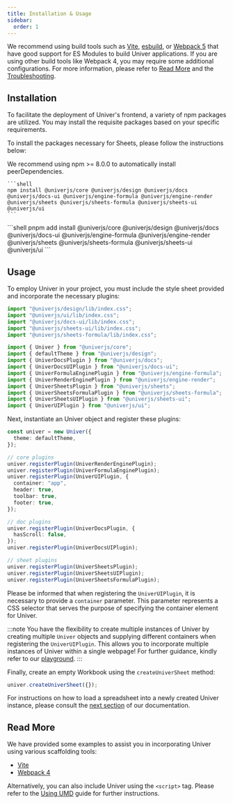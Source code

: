 ```yaml
---
title: Installation & Usage
sidebar:
  order: 1
---
```


We recommend using build tools such as [Vite](https://vitejs.dev/), [esbuild](https://esbuild.github.io/), or [Webpack 5](https://webpack.js.org/) that have good support for ES Modules to build Univer applications. If you are using other build tools like Webpack 4, you may require some additional configurations. For more information, please refer to [Read More](/en-us/guides/quick-start#read-more) and the [Troubleshooting](/en-us/guides/troubleshooting).

## Installation

To facilitate the deployment of Univer's frontend, a variety of npm packages are utilized. You may install the requisite packages based on your specific requirements.

To install the packages necessary for Sheets, please follow the instructions below:


<Tabs>
  <TabItem label="npm">
    We recommend using npm >= 8.0.0 to automatically install peerDependencies.

    ```shell
    npm install @univerjs/core @univerjs/design @univerjs/docs @univerjs/docs-ui @univerjs/engine-formula @univerjs/engine-render @univerjs/sheets @univerjs/sheets-formula @univerjs/sheets-ui @univerjs/ui
    ```
  </TabItem>

  <TabItem label="pnpm">
    ```shell
    pnpm add install @univerjs/core @univerjs/design @univerjs/docs @univerjs/docs-ui @univerjs/engine-formula @univerjs/engine-render @univerjs/sheets @univerjs/sheets-formula @univerjs/sheets-ui @univerjs/ui
    ```
  </TabItem>
</Tabs>

## Usage

To employ Univer in your project, you must include the style sheet provided and incorporate the necessary plugins:

```ts title="main.ts"
import "@univerjs/design/lib/index.css";
import "@univerjs/ui/lib/index.css";
import "@univerjs/docs-ui/lib/index.css";
import "@univerjs/sheets-ui/lib/index.css";
import "@univerjs/sheets-formula/lib/index.css";

import { Univer } from "@univerjs/core";
import { defaultTheme } from "@univerjs/design";
import { UniverDocsPlugin } from "@univerjs/docs";
import { UniverDocsUIPlugin } from "@univerjs/docs-ui";
import { UniverFormulaEnginePlugin } from "@univerjs/engine-formula";
import { UniverRenderEnginePlugin } from "@univerjs/engine-render";
import { UniverSheetsPlugin } from "@univerjs/sheets";
import { UniverSheetsFormulaPlugin } from "@univerjs/sheets-formula";
import { UniverSheetsUIPlugin } from "@univerjs/sheets-ui";
import { UniverUIPlugin } from "@univerjs/ui";
```

Next, instantiate an Univer object and register these plugins:

```ts title="main.ts" {9}
const univer = new Univer({
  theme: defaultTheme,
});

// core plugins
univer.registerPlugin(UniverRenderEnginePlugin);
univer.registerPlugin(UniverFormulaEnginePlugin);
univer.registerPlugin(UniverUIPlugin, {
  container: "app",
  header: true,
  toolbar: true,
  footer: true,
});

// doc plugins
univer.registerPlugin(UniverDocsPlugin, {
  hasScroll: false,
});
univer.registerPlugin(UniverDocsUIPlugin);

// sheet plugins
univer.registerPlugin(UniverSheetsPlugin);
univer.registerPlugin(UniverSheetsUIPlugin);
univer.registerPlugin(UniverSheetsFormulaPlugin);
```

Please be informed that when registering the `UniverUIPlugin`, it is necessary to provide a `container` parameter. This parameter represents a CSS selector that serves the purpose of specifying the container element for Univer.

:::note
You have the flexibility to create multiple instances of Univer by creating multiple `Univer` objects and supplying different containers when registering the `UniverUIPlugin`. This allows you to incorporate multiple instances of Univer within a single webpage! For further guidance, kindly refer to our [playground](/playground/?title=Multi%20Instance).
:::

Finally, create an empty Workbook using the `createUniverSheet` method:

```ts title="main.ts"
univer.createUniverSheet({});
```

For instructions on how to load a spreadsheet into a newly created Univer instance, please consult the [next section](/en-us/guides/quick-start/data) of our documentation.

## Read More

We have provided some examples to assist you in incorporating Univer using various scaffolding tools:

- [Vite](/playground/?title=Vite)
- [Webpack 4](/playground/?title=Webpack%204)

Alternatively, you can also include Univer using the `<script>` tag. Please refer to the [Using UMD](/guides/quick-start/umd/) guide for further instructions.
